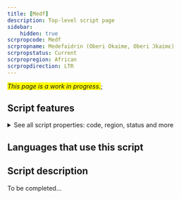 ```yaml
---
title: [Medf]
description: Top-level script page
sidebar:
    hidden: true
scrpropcode: Medf
scrpropname: Medefaidrin (Oberi Okaime, Oberi Ɔkaimɛ)
scrpropstatus: Current
scrpropregion: African
scrpropdirection: LTR
---
```


<span style='background-color:yellow'>_This page is a work in progress._</span>;


## Script features

<details>
<summary> See all script properties: code, region, status and more</summary>
<ScriptInfo />
</details>

## Languages that use this script

<WsList script='Medf' wsMax='5' />

## Script description

To be completed...

